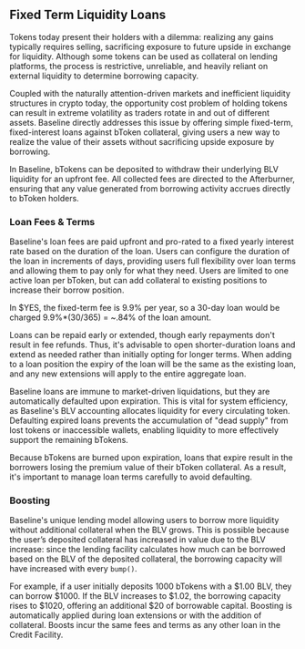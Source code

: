 

## Fixed Term Liquidity Loans

Tokens today present their holders with a dilemma: realizing any gains typically requires selling, 
sacrificing exposure to future upside in exchange for liquidity. Although some tokens can be used as collateral 
on lending platforms, the process is restrictive, unreliable, and heavily reliant on external liquidity to determine 
borrowing capacity.

Coupled with the naturally attention-driven markets and inefficient liquidity structures in crypto today, 
the opportunity cost problem of holding tokens can result in extreme volatility as traders rotate in and 
out of different assets. Baseline directly addresses this issue by offering simple fixed-term, fixed-interest
loans against bToken collateral, giving users a new way to realize the value of their assets without
sacrificing upside exposure by borrowing. 
 
In Baseline, bTokens can be deposited to withdraw their underlying BLV liquidity for an upfront fee. 
All collected fees are directed to the Afterburner, ensuring that any value generated from borrowing 
activity accrues directly to bToken holders.


### Loan Fees & Terms

Baseline's loan fees are paid upfront and pro-rated to a fixed yearly interest rate based on the duration of 
the loan. Users can configure the duration of the loan in increments of days, providing users full flexibility 
over loan terms and allowing them to pay only for what they need. Users are limited to one active loan per bToken, 
but can add collateral to existing positions to increase their borrow position. 

<Callout>
    In $YES, the fixed-term fee is 9.9% per year, so a 30-day loan would be charged 9.9%*(30/365) = ~.84% of 
    the loan amount.
</Callout>

Loans can be repaid early or extended, though early repayments don't result in fee refunds. Thus, it's advisable 
to open shorter-duration loans and extend as needed rather than initially opting for longer terms. When adding to a loan position
the expiry of the loan will be the same as the existing loan, and any new extensions will apply to the entire aggregate loan.

Baseline loans are immune to market-driven liquidations, but they are automatically defaulted upon expiration. This is vital for 
system efficiency, as Baseline's BLV accounting allocates liquidity for every circulating token. Defaulting expired loans prevents the 
accumulation of "dead supply" from lost tokens or inaccessible wallets, enabling liquidity to more effectively support the remaining bTokens.

<Callout>
    Because bTokens are burned upon expiration, loans that expire result in the borrowers losing the premium 
    value of their bToken collateral. As a result, it's important to manage loan terms carefully to avoid defaulting.
</Callout>

### Boosting

Baseline's unique lending model allowing users to borrow more liquidity without additional collateral when the 
BLV grows. This is possible because the user’s deposited collateral has increased in value due to the BLV increase: 
since the lending facility calculates how much can be borrowed based on the BLV of the deposited collateral, 
the borrowing capacity will have increased with every `bump()`. 

For example, if a user initially deposits 1000 bTokens with a $1.00 BLV, they can borrow $1000. If the BLV increases 
to $1.02, the borrowing capacity rises to $1020, offering an additional $20 of borrowable capital. Boosting is automatically
applied during loan extensions or with the addition of collateral. Boosts incur the same fees and terms as any other 
loan in the Credit Facility.